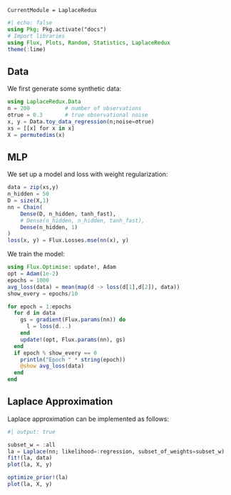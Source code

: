 ```@meta
CurrentModule = LaplaceRedux
```

```julia
#| echo: false
using Pkg; Pkg.activate("docs")
# Import libraries
using Flux, Plots, Random, Statistics, LaplaceRedux
theme(:lime)
```

## Data

We first generate some synthetic data:

```julia
using LaplaceRedux.Data
n = 200           # number of observations
σtrue = 0.3       # true observational noise
x, y = Data.toy_data_regression(n;noise=σtrue)
xs = [[x] for x in x]
X = permutedims(x)
```

## MLP

We set up a model and loss with weight regularization:

```julia
data = zip(xs,y)
n_hidden = 50
D = size(X,1)
nn = Chain(
    Dense(D, n_hidden, tanh_fast),
    # Dense(n_hidden, n_hidden, tanh_fast),
    Dense(n_hidden, 1)
)  
loss(x, y) = Flux.Losses.mse(nn(x), y)
```

We train the model:

```julia
using Flux.Optimise: update!, Adam
opt = Adam(1e-2)
epochs = 1000
avg_loss(data) = mean(map(d -> loss(d[1],d[2]), data))
show_every = epochs/10

for epoch = 1:epochs
  for d in data
    gs = gradient(Flux.params(nn)) do
      l = loss(d...)
    end
    update!(opt, Flux.params(nn), gs)
  end
  if epoch % show_every == 0
    println("Epoch " * string(epoch))
    @show avg_loss(data)
  end
end
```

## Laplace Approximation

Laplace approximation can be implemented as follows:

```julia
#| output: true

subset_w = :all
la = Laplace(nn; likelihood=:regression, subset_of_weights=subset_w)
fit!(la, data)
plot(la, X, y)
```

```julia
optimize_prior!(la)
plot(la, X, y)
```




